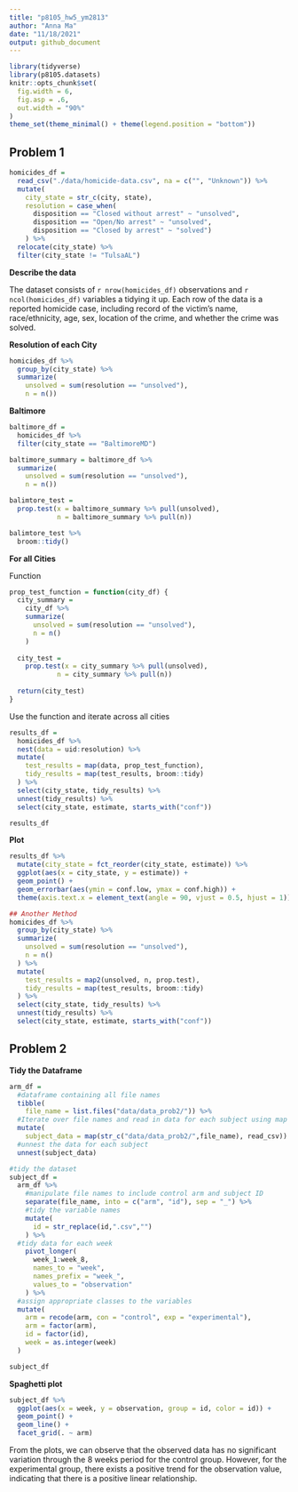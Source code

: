 ```yaml
---
title: "p8105_hw5_ym2813"
author: "Anna Ma"
date: "11/18/2021"
output: github_document
---
```


```r
library(tidyverse)
library(p8105.datasets)
knitr::opts_chunk$set(
  fig.width = 6,
  fig.asp = .6,
  out.width = "90%"
)
theme_set(theme_minimal() + theme(legend.position = "bottom"))
```

## Problem 1 

```r
homicides_df = 
  read_csv("./data/homicide-data.csv", na = c("", "Unknown")) %>% 
  mutate(
    city_state = str_c(city, state),
    resolution = case_when(
      disposition == "Closed without arrest" ~ "unsolved",
      disposition == "Open/No arrest" ~ "unsolved",
      disposition == "Closed by arrest" ~ "solved")
    ) %>% 
  relocate(city_state) %>% 
  filter(city_state != "TulsaAL")
```

**Describe the data**

The dataset consists of `r nrow(homicides_df)` observations and `r ncol(homicides_df)` variables a tidying it up. Each row of the data is a reported homicide case, including record of the victim's name, race/ethnicity, age, sex, location of the crime, and whether the crime was solved. 

**Resolution of each City**

```r
homicides_df %>% 
  group_by(city_state) %>% 
  summarize(
    unsolved = sum(resolution == "unsolved"),
    n = n()) 
```


**Baltimore**
```r
baltimore_df = 
  homicides_df %>% 
  filter(city_state == "BaltimoreMD")

baltimore_summary = baltimore_df %>% 
  summarize(
    unsolved = sum(resolution == "unsolved"),
    n = n())

balimtore_test = 
  prop.test(x = baltimore_summary %>% pull(unsolved), 
            n = baltimore_summary %>% pull(n))

balimtore_test %>% 
  broom::tidy()
```

**For all Cities**

Function

```r
prop_test_function = function(city_df) {
  city_summary = 
    city_df %>% 
    summarize(
      unsolved = sum(resolution == "unsolved"),
      n = n()
    )
  
  city_test = 
    prop.test(x = city_summary %>% pull(unsolved), 
            n = city_summary %>% pull(n))
  
  return(city_test)
}
```

Use the function and iterate across all cities
```r
results_df = 
  homicides_df %>% 
  nest(data = uid:resolution) %>% 
  mutate(
    test_results = map(data, prop_test_function),
    tidy_results = map(test_results, broom::tidy)
  ) %>% 
  select(city_state, tidy_results) %>% 
  unnest(tidy_results) %>% 
  select(city_state, estimate, starts_with("conf"))

results_df
```

**Plot**
```r
results_df %>% 
  mutate(city_state = fct_reorder(city_state, estimate)) %>% 
  ggplot(aes(x = city_state, y = estimate)) +
  geom_point() +
  geom_errorbar(aes(ymin = conf.low, ymax = conf.high)) + 
  theme(axis.text.x = element_text(angle = 90, vjust = 0.5, hjust = 1))
```

```r
## Another Method 
homicides_df %>% 
  group_by(city_state) %>% 
  summarize(
    unsolved = sum(resolution == "unsolved"),
    n = n()
  ) %>% 
  mutate(
    test_results = map2(unsolved, n, prop.test), 
    tidy_results = map(test_results, broom::tidy)
  ) %>% 
  select(city_state, tidy_results) %>% 
  unnest(tidy_results) %>% 
  select(city_state, estimate, starts_with("conf"))
```


## Problem 2

**Tidy the Dataframe**
```r
arm_df = 
  #dataframe containing all file names
  tibble(
    file_name = list.files("data/data_prob2/")) %>% 
  #Iterate over file names and read in data for each subject using map and saving the result as a new variable in the dataframe
  mutate(
    subject_data = map(str_c("data/data_prob2/",file_name), read_csv)) %>% 
  #unnest the data for each subject
  unnest(subject_data)

#tidy the dataset 
subject_df = 
  arm_df %>% 
    #manipulate file names to include control arm and subject ID
    separate(file_name, into = c("arm", "id"), sep = "_") %>% 
    #tidy the variable names
    mutate(
      id = str_replace(id,".csv","")
    ) %>% 
  #tidy data for each week
    pivot_longer(
      week_1:week_8,
      names_to = "week",
      names_prefix = "week_",
      values_to = "observation"
    ) %>% 
  #assign appropriate classes to the variables
  mutate(
    arm = recode(arm, con = "control", exp = "experimental"),
    arm = factor(arm),
    id = factor(id),
    week = as.integer(week)
  )

subject_df
```

**Spaghetti plot**

```r
subject_df %>% 
  ggplot(aes(x = week, y = observation, group = id, color = id)) +
  geom_point() +
  geom_line() +
  facet_grid(. ~ arm)
```

From the plots, we can observe that the observed data has no significant variation through the 8 weeks period for the control group. However, for the experimental group, there exists a positive trend for the observation value, indicating that there is a positive linear relationship. 
